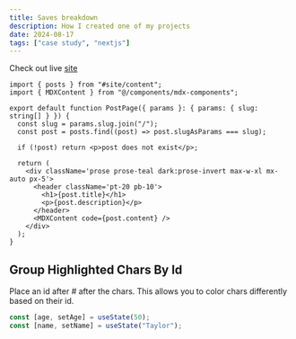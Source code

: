 ```yaml
---
title: Saves breakdown
description: How I created one of my projects
date: 2024-08-17
tags: ["case study", "nextjs"]
---
```


Check out live [site](https://wwww.saves-theta.vercel.app)

```tsx title="page.tsx"  {4} showLineNumbers /MDXContent/
import { posts } from "#site/content";
import { MDXContent } from "@/components/mdx-components";

export default function PostPage({ params }: { params: { slug: string[] } }) {
  const slug = params.slug.join("/");
  const post = posts.find((post) => post.slugAsParams === slug);

  if (!post) return <p>post does not exist</p>;

  return (
    <div className='prose prose-teal dark:prose-invert max-w-xl mx-auto px-5'>
      <header className='pt-20 pb-10'>
        <h1>{post.title}</h1>
        <p>{post.description}</p>
      </header>
      <MDXContent code={post.content} />
    </div>
  );
}
```

## Group Highlighted Chars By Id

Place an id after # after the chars. This allows you to color chars differently based on their id.

```js /age/#v /name/#v /setAge/#s /setName/#s /50/#i /"Taylor"/#i
const [age, setAge] = useState(50);
const [name, setName] = useState("Taylor");
```
